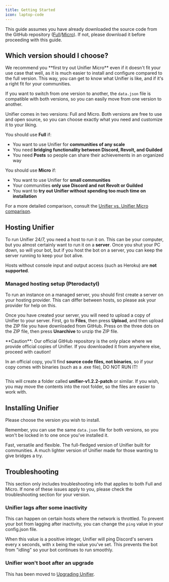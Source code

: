 ```yaml
---
title: Getting Started
icon: laptop-code
---
```


This guide assumes you have already downloaded the source code from the GitHub repository ([Full](https://github.com/UnifierHQ/unifier)/[Micro](https://github.com/greeeen-dev/unifier-micro)). If not, please download it before proceeding with this guide.

## Which version should I choose?

<Info>
We recommend you **first try out Unifier Micro** even if it doesn't fit your use case that well, as it is much easier to install and configure compared to the full version. This way, you can get to know what Unifier is like, and if it's a right fit for your communities.

If you want to switch from one version to another, the `data.json` file is compatible with both versions, so you can easily move from one version to another.
</Info>

Unifier comes in two versions: Full and Micro. Both versions are free to use and open source, so you can choose exactly what you need and customize it to your liking.

You should use **Full** if:

* You want to use Unifier for **communities of any scale**
* You need **bridging functionality between Discord, Revolt, and Guilded**
* You need **Posts** so people can share their achievements in an organized way

You should use **Micro** if:

* You want to use Unifier for **small communities**
* Your communities **only use Discord and not Revolt or Guilded**
* You want to **try out Unifier without spending too much time on installation**

For a more detailed comparison, consult the [Unifier vs. Unifier Micro comparison](../../compare/full-vs-micro).

## Hosting Unifier

To run Unifier 24/7, you need a host to run it on. This can be your computer, but you almost certainly want to run it on a **server**. Once you shut your PC down, so will your bot, but if you host the bot on a server, you can keep the server running to keep your bot alive.

Hosts without console input and output access (such as Heroku) are **not supported**.

### Managed hosting setup (Pterodactyl)

To run an instance on a managed server, you should first create a server on your hosting provider. This can differ between hosts, so please ask your provider for help on this.

Once you have created your server, you will need to upload a copy of Unifier to your server. First, go to **Files**, then press **Upload**, and then upload the ZIP file you have downloaded from GitHub. Press on the three dots on the ZIP file, then press **Unarchive** to unzip the ZIP file.

<Danger>
**Caution**: Our official GitHub repository is the only place where we provide official copies of Unifier. If you downloaded it from anywhere else, proceed with caution!

In an official copy, you'll find **source code files, not binaries**, so if your copy comes with binaries (such as a .exe file), DO NOT RUN IT!
</Danger>

<img src="../assets/images/Screenshot%202024-05-03%20at%2014.24.39.png" alt="" />

This will create a folder called **unifier-v1.2.2-patch** or similar. If you wish, you may move the contents into the root folder, so the files are easier to work with.

## Installing Unifier

Please choose the version you wish to install.

Remember, you can use the same `data.json` file for both versions, so you won't be locked in to one once you've installed it.

<CardGroup cols={2}>
  <Card title="Unifier" icon="rocket" href="./unifier">
    Fast, versatile and flexible. The full-fledged version of Unifier built for communities.
  </Card>
  <Card title="Unifier Micro" icon="feather" href="./unifier-micro">
    A much lighter version of Unifier made for those wanting to give bridges a try.
  </Card>
</CardGroup>

## Troubleshooting

<Info>
This section only includes troubleshooting info that applies to both Full and Micro. If none of these issues apply to you, please check the troubleshooting section for your version.
</Info>

### Unifier lags after some inactivity

This can happen on certain hosts where the network is throttled. To prevent your bot from lagging after inactivity, you can change the `ping` value in your config.json file.

When this value is a positive integer, Unifier will ping Discord's servers every x seconds, with x being the value you've set. This prevents the bot from "idling" so your bot continues to run smoothly.

### Unifier won't boot after an upgrade

This has been moved to [Upgrading Unifier](../upgrading-unifier/#unifier-wont-boot-after-an-upgrade).
